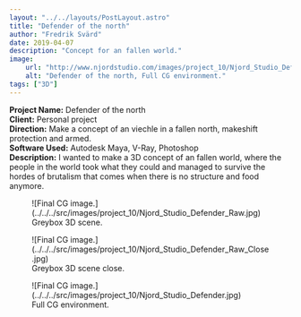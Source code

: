 ```yaml
---
layout: "../../layouts/PostLayout.astro"
title: "Defender of the north"
author: "Fredrik Svärd"
date: 2019-04-07
description: "Concept for an fallen world."
image:
    url: "http://www.njordstudio.com/images/project_10/Njord_Studio_Defender.jpg"
    alt: "Defender of the north, Full CG environment."
tags: ["3D"]
---
```



<b>Project Name:</b> Defender of the north<br />
<b>Client:</b> Personal project<br />
<b>Direction:</b> Make a concept of an viechle in a fallen north, makeshift protection and armed.<br />
<b>Software Used:</b> Autodesk Maya, V-Ray, Photoshop<br />
<b>Description:</b> I wanted to make a 3D concept of an fallen world, where the people in the world took what they could and managed to survive the hordes of brutalism that comes when there is no structure and food anymore.<br />

<figure data-lightbox="true">
    ![Final CG image.](../../../src/images/project_10/Njord_Studio_Defender_Raw.jpg)
    <figcaption>Greybox 3D scene.</figcaption>
</figure>

<figure data-lightbox="true">
    ![Final CG image.](../../../src/images/project_10/Njord_Studio_Defender_Raw_Close.jpg)
    <figcaption>Greybox 3D scene close.</figcaption>
</figure>

<figure data-lightbox="true">
    ![Final CG image.](../../../src/images/project_10/Njord_Studio_Defender.jpg)
    <figcaption>Full CG environment.</figcaption>
</figure>